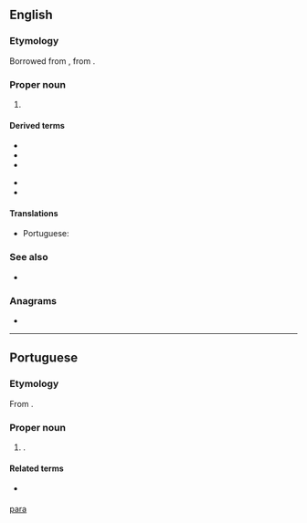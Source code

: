 {{also|Appendix:Variations of "para"}}
==English==

===Etymology===
Borrowed from {{bor|en|pt|Pará}}, from {{bor|pt|tpw|pará||sea}}.

===Proper noun===
{{en-proper noun}}

# {{place|en|state|r/North Region|c/Brazil|capital=Belém}}

====Derived terms====
{{der-top}}
* {{l|en|Pará cress}}
* {{l|en|Pará grass}}
* {{l|en|Pará nut}}
{{der-mid}}
* {{l|en|Pará rubber tree}}
* {{l|en|Pará rubber}}
{{der-bottom}}

====Translations====
{{trans-top|state in northern Brazil}}
* Portuguese: {{t+|pt|Pará|m}}
{{trans-mid}}
{{trans-bottom}}

===See also===
* {{pedialite}}

===Anagrams===
* {{anagrams|en|a=aapr|AARP|ARPA|Rapa|apar}}

[[Category:English terms spelled with Á|para]]

----

==Portuguese==

===Etymology===
From {{bor|pt|tpw|pará||sea}}.

===Proper noun===
{{pt-proper noun|m}}
# {{place|pt|state|macroregion/pt:North Region|c/pt:Brazil|capital=pt:Belém}}.
#: {{syn|pt|PA}} {{gloss|abbreviation}}

====Related terms====
* {{l|pt|paraense}} {{gloss|[[demonym]]}}